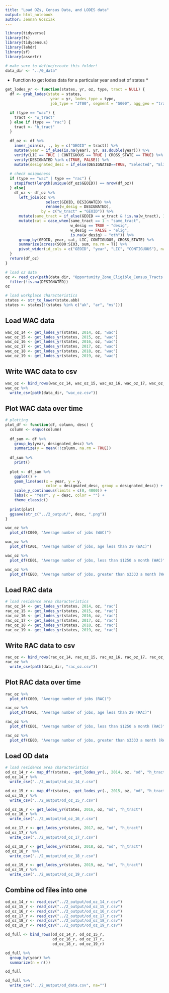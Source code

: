 ```yaml
---
title: "Load OZs, Census Data, and LODES data"
output: html_notebook
author: Jennah Gosciak
---
```


```r
library(tidyverse)
library(fs)
library(tidycensus)
library(lehdr)
library(sf)
library(assertr)

# make sure to define/create this folder!
data_dir <- "../0_data"
```

* Function to get lodes data for a particular year and set of states *

```r
get_lodes_yr <- function(states, yr, oz, type, tract = NULL) {
  df <- grab_lodes(state = states,
                    year = yr, lodes_type = type,
                    job_type = "JT00", segment = "S000", agg_geo = "tract")

  if (type == "wac") {
    tract <- "w_tract"
  } else if (type == "rac") {
    tract <- "h_tract"
  }
  
  df_oz <- df %>% 
    inner_join(oz, ., by = c("GEOID" = tract)) %>% 
    mutate(year = if_else(is.na(year), yr, as.double(year))) %>% 
    verify(LIC == TRUE | CONTIGUOUS == TRUE | CROSS_STATE == TRUE) %>% 
    verify(DESIGNATED %in% c(TRUE, FALSE)) %>% 
    mutate(designated_desc = if_else(DESIGNATED==TRUE, "Selected", "Eligible"))
  
  # check uniqueness
  if (type == "wac" | type == "rac") {
    stopifnot(length(unique(df_oz$GEOID)) == nrow(df_oz))
  } else{
    df_oz <- df_oz %>% 
      left_join(oz %>% 
                  select(GEOID, DESIGNATED) %>% 
                  rename(w_desig = DESIGNATED),
                by = c("w_tract" = "GEOID")) %>% 
      mutate(same_tract = if_else(GEOID == w_tract & !is.na(w_tract), 1, 0)) %>% 
      mutate(cat = case_when(same_tract == 1 ~ "same_tract",
                             w_desig == TRUE ~ "desig",
                             w_desig == FALSE ~ "elig",
                             is.na(w_desig) ~ "oth")) %>% 
      group_by(GEOID, year, cat, LIC, CONTIGUOUS, CROSS_STATE) %>% 
      summarize(across(S000:SI03, sum, na.rm = T)) %>% 
      pivot_wider(id_cols = c("GEOID", "year", "LIC", "CONTIGUOUS"), names_from = "cat", values_from = c(S000:SI03))
  }
  return(df_oz)
}
```

```r
# load oz data
oz <- read_csv(path(data_dir, "Opportunity_Zone_Eligible_Census_Tracts.csv")) %>% 
  filter(!is.na(DESIGNATED))
oz
```


```r
# load workplace characteristics
states <- str_to_lower(state.abb)
states <- states[!(states %in% c("ak", "ar", "ms"))]
```

## Load WAC data
```r
wac_oz_14 <- get_lodes_yr(states, 2014, oz, "wac")
wac_oz_15 <- get_lodes_yr(states, 2015, oz, "wac")
wac_oz_16 <- get_lodes_yr(states, 2016, oz, "wac")
wac_oz_17 <- get_lodes_yr(states, 2017, oz, "wac")
wac_oz_18 <- get_lodes_yr(states, 2018, oz, "wac")
wac_oz_19 <- get_lodes_yr(states, 2019, oz, "wac")
```

## Write WAC data to csv
```r
wac_oz <- bind_rows(wac_oz_14, wac_oz_15, wac_oz_16, wac_oz_17, wac_oz_18, wac_oz_19)
wac_oz %>% 
  write_csv(path(data_dir, "wac_oz.csv"))
```

## Plot WAC data over time

```r
# plotting
plot_df <- function(df, column, desc) {
  column <- enquo(column)
  
  df_sum <- df %>% 
    group_by(year, designated_desc) %>% 
    summarize(y = mean(!!column, na.rm = TRUE)) 
  
  df_sum %>% 
    print()
  
  plot <- df_sum %>% 
    ggplot() +
    geom_line(aes(x = year, y = y,
                  color = designated_desc, group = designated_desc)) +
    scale_y_continuous(limits = c(0, 4000)) +
    labs(x = "Year", y = desc, color = "") +
    theme_classic() 
  
  print(plot)
  ggsave(str_c("../2_output/", desc, ".png"))
}

wac_oz %>% 
  plot_df(C000, "Average number of jobs (WAC)")

wac_oz %>% 
  plot_df(CA01, "Average number of jobs, age less than 29 (WAC)")

wac_oz %>% 
  plot_df(CE01, "Average number of jobs, less than $1250 a month (WAC)")

wac_oz %>% 
  plot_df(CE03, "Average number of jobs, greater than $3333 a month (WAC)")
```

## Load RAC data

```r
# load residence area characteristics
rac_oz_14 <- get_lodes_yr(states, 2014, oz, "rac")
rac_oz_15 <- get_lodes_yr(states, 2015, oz, "rac")
rac_oz_16 <- get_lodes_yr(states, 2016, oz, "rac")
rac_oz_17 <- get_lodes_yr(states, 2017, oz, "rac")
rac_oz_18 <- get_lodes_yr(states, 2018, oz, "rac")
rac_oz_19 <- get_lodes_yr(states, 2019, oz, "rac")
```

## Write RAC data to csv
```r
rac_oz <- bind_rows(rac_oz_14, rac_oz_15, rac_oz_16, rac_oz_17, rac_oz_18, rac_oz_19)
rac_oz %>% 
  write_csv(path(data_dir, "rac_oz.csv"))
```

## Plot RAC data over time
```r
rac_oz %>% 
  plot_df(C000, "Average number of jobs (RAC)")

rac_oz %>% 
  plot_df(CA01, "Average number of jobs, age less than 29 (RAC)")

rac_oz %>% 
  plot_df(CE01, "Average number of jobs, less than $1250 a month (RAC)")

rac_oz %>% 
  plot_df(CE03, "Average number of jobs, greater than $3333 a month (RAC)")
```

## Load OD data
```r
# load residence area characteristics
od_oz_14_r <- map_dfr(states, ~get_lodes_yr(., 2014, oz, "od", "h_tract"))
od_oz_14_r %>% 
  write_csv("../2_output/od_oz_14_r.csv")

od_oz_15_r <- map_dfr(states, ~get_lodes_yr(., 2015, oz, "od", "h_tract"))
od_oz_15_r %>% 
  write_csv("../2_output/od_oz_15_r.csv")

od_oz_16_r <- get_lodes_yr(states, 2016, oz, "od", "h_tract")
od_oz_16_r %>% 
  write_csv("../2_output/od_oz_16_r.csv")

od_oz_17_r <- get_lodes_yr(states, 2017, oz, "od", "h_tract")
od_oz_17_r %>% 
  write_csv("../2_output/od_oz_17_r.csv")

od_oz_18_r <- get_lodes_yr(states, 2018, oz, "od", "h_tract")
od_oz_18_r  %>% 
  write_csv("../2_output/od_oz_18_r.csv")

od_oz_19_r <- get_lodes_yr(states, 2019, oz, "od", "h_tract")
od_oz_19_r %>% 
  write_csv("../2_output/od_oz_19_r.csv")
```

## Combine od files into one

```r
od_oz_14_r <- read_csv("../2_output/od_oz_14_r.csv")
od_oz_15_r <- read_csv("../2_output/od_oz_15_r.csv")
od_oz_16_r <- read_csv("../2_output/od_oz_16_r.csv")
od_oz_17_r <- read_csv("../2_output/od_oz_17_r.csv")
od_oz_18_r <- read_csv("../2_output/od_oz_18_r.csv")
od_oz_19_r <- read_csv("../2_output/od_oz_19_r.csv")

od_full <- bind_rows(od_oz_14_r, od_oz_15_r,
                     od_oz_16_r, od_oz_17_r,
                     od_oz_18_r, od_oz_19_r)

od_full %>% 
  group_by(year) %>% 
  summarize(n = n())

od_full

od_full %>% 
  write_csv("../2_output/od_data.csv", na="")
```








